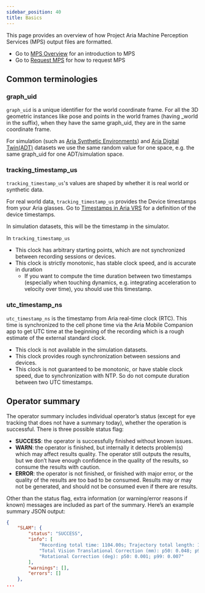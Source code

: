 ```yaml
---
sidebar_position: 40
title: Basics
---
```

This page provides an overview of how Project Aria Machine Perception Services (MPS) output files are formatted.

* Go to [MPS Overview](/docs/ARK/mps) for an introduction to MPS
* Go to [Request MPS](/docs/ARK/mps/request_mps) for how to request MPS

## Common terminologies

### graph_uid

`graph_uid` is a unique identifier for the world coordinate frame. For all the 3D geometric instances like pose and points in the world frames (having _world in the suffix), when they have the same graph_uid, they are in the same coordinate frame.

For simulation (such as [Aria Synthetic Environments](open_datasets/aria_synthetic_environments_dataset/ase_getting_started.mdx)) and [Aria Digital Twin(ADT)](/docs/open_datasets/aria_digital_twin_dataset) datasets we use the same random value for one space, e.g. the same graph_uid for one ADT/simulation space.

### tracking_timestamp_us
`tracking_timestamp_us`'s values are shaped by whether it is real world or synthetic data.

For real world data, `tracking_timestamp_us` provides the Device timestamps from your Aria glasses. Go to [Timestamps in Aria VRS](/docs/data_formats/aria_vrs/timestamps_in_aria_vrs) for a definition of the device timestamps.

In simulation datasets, this will be the timestamp in the simulator.

In `tracking_timestamp_us`
* This clock has arbitrary starting points, which are not synchronized between recording sessions or devices.
* This clock is strictly monotonic, has stable clock speed, and is accurate in duration
   * If you want to compute the time duration between two timestamps (especially when touching dynamics, e.g. integrating acceleration to velocity over time), you should use this timestamp.

### utc_timestamp_ns

`utc_timestamp_ns` is the timestamp from Aria real-time clock (RTC). This time is synchronized to the cell phone time via the Aria Mobile Companion app to get UTC time at the beginning of the recording which is a rough estimate of the external standard clock.

* This clock is not available in the simulation datasets.
* This clock provides rough synchronization between sessions and devices.
* This clock is not guaranteed to be monotonic, or have stable clock speed, due to synchronization with NTP. So do not compute duration between two UTC timestamps.

## Operator summary

The operator summary includes individual operator’s status (except for eye tracking that does not have a summary today), whether the operation is successful. There is three possible status flag:

* **SUCCESS**: the operator is successfully finished without known issues.
* **WARN**: the operator is finished, but internally it detects problem(s) which may affect results quality. The operator still outputs the results, but we don’t have enough confidence in the quality of the results, so consume the results with caution.
* **ERROR**: the operator is not finished, or finished with major error, or the quality of the results are too bad to be consumed. Results may or may not be generated, and should not be consumed even if there are results.

Other than the status flag, extra information (or warning/error reasons if known) messages are included as part of the summary.
Here’s an example summary JSON output:

```json
{
    "SLAM": {
        "status": "SUCCESS",
        "info": [
            "Recording total time: 1104.00s; Trajectory total length: 155.42m",
            "Total Vision Translational Correction (mm): p50: 0.048; p99: 0.451",
            "Rotational Correction (deg): p50: 0.001; p99: 0.007"
        ],
        "warnings": [],
        "errors": []
    },
...
```
